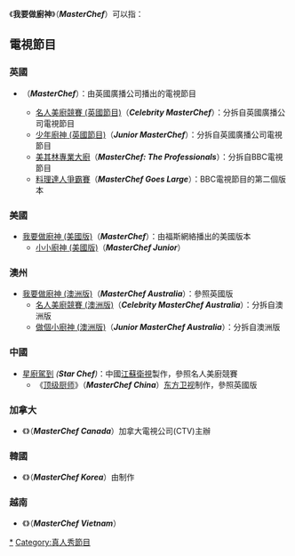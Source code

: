 {{noteTA
| G1 = TV|zh-hans:福斯;zh-cn:福克斯; zh-tw:福斯; zh-hk:霍士;
}}
《'''我要做廚神'''》（'''''MasterChef'''''）可以指：

==電視節目==
===英國===
* {{le|我要做廚神 (英國節目)|MasterChef}}（'''''MasterChef'''''）：由英國廣播公司播出的電視節目
** [[名人美廚競賽__(英國節目)|名人美廚競賽  (英國節目)]]（'''''Celebrity MasterChef'''''）：分拆自英國廣播公司電視節目
** [[少年廚神_(英國節目)|少年廚神 (英國節目)]]（'''''Junior MasterChef'''''）：分拆自英國廣播公司電視節目
** [[美其林專業大廚|美其林專業大廚]]（'''''MasterChef: The Professionals'''''）：分拆自BBC電視節目
** [[料理達人爭霸賽|料理達人爭霸賽]]（'''''MasterChef Goes Large'''''）：BBC電視節目的第二個版本

===美國===
* [[我要做廚神_(美國版)|我要做廚神 (美國版)]]（'''''MasterChef'''''）：由福斯網絡播出的美國版本
** [[小小廚神|小小廚神 (美國版)]]（'''''MasterChef Junior'''''）

===澳州===
* [[我要做廚神_(澳洲版)|我要做廚神 (澳洲版)]]（'''''MasterChef Australia'''''）：參照英國版
** [[名人美廚競賽_(澳洲版)|名人美廚競賽 (澳洲版)]]（'''''Celebrity MasterChef Australia'''''）：分拆自澳洲版
** [[做個小廚神_(澳洲版)|做個小廚神 (澳洲版)]]（'''''Junior MasterChef Australia'''''）：分拆自澳洲版

===中國===
* [[星廚駕到|星廚駕到]] ''('''Star Chef''')''：中國[[江蘇衛視|江蘇衛視]]製作，參照名人美廚競賽
**《[[顶级厨师|顶级厨师]]》（'''''MasterChef China'''''）[[东方卫视|东方卫视]]制作，參照英國版
===加拿大===
*《{{le|我要做廚神 (加拿大版)|MasterChef Canada}}》（'''''MasterChef Canada'''''）加拿大電視公司(CTV)主辦
===韓國===
*《{{link-ko|我要做廚神 (韓國版)|마스터셰프 코리아}}》（'''''MasterChef Korea'''''）由{{le|O'live}}制作
===越南===
*《{{link-vi|我要做廚神 (越南版)|Vua đầu bếp: MasterChef Vietnam}}》（'''''MasterChef Vietnam'''''）
{{disambig|Cat=五字作品消歧义}}
[[Category:我要做廚神|*]]
[[Category:真人秀節目|Category:真人秀節目]]